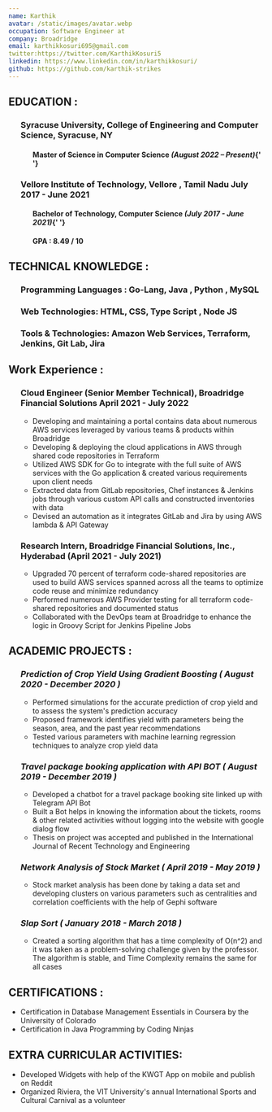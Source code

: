 ```yaml
---
name: Karthik
avatar: /static/images/avatar.webp
occupation: Software Engineer at
company: Broadridge
email: karthikkosuri695@gmail.com
twitter:https://twitter.com/KarthikKosuri5
linkedin: https://www.linkedin.com/in/karthikkosuri/
github: https://github.com/karthik-strikes
---
```


## EDUCATION :

<ul>
  <h3>Syracuse University, College of Engineering and Computer Science, Syracuse, NY</h3>
  <ul>
    <h4>
      Master of Science in Computer Science <i>(August 2022 – Present)</i>{' '}
    </h4>
  </ul>
  <h3>Vellore Institute of Technology, Vellore , Tamil Nadu July 2017 - June 2021</h3>
  <ul>
    <h4>
      Bachelor of Technology, Computer Science <i>(July 2017 - June 2021)</i>{' '}
    </h4>
    <h4>GPA : 8.49 / 10 </h4>
  </ul>
</ul>

## TECHNICAL KNOWLEDGE :

<ul>
  <h3>Programming Languages : Go-Lang, Java , Python , MySQL</h3>
  <h3>Web Technologies: HTML, CSS, Type Script , Node JS</h3>
  <h3>Tools & Technologies: Amazon Web Services, Terraform, Jenkins, Git Lab, Jira</h3>
</ul>

## Work Experience :

<ul>
  <h3>
    Cloud Engineer (Senior Member Technical), Broadridge Financial Solutions April 2021 - July 2022
  </h3>
  <ul>
    <li>
      Developing and maintaining a portal contains data about numerous AWS services leveraged by
      various teams & products within Broadridge
    </li>
    <li>
      Developing & deploying the cloud applications in AWS through shared code repositories in
      Terraform
    </li>
    <li>
      Utilized AWS SDK for Go to integrate with the full suite of AWS services with the Go
      application & created various requirements upon client needs
    </li>
    <li>
      Extracted data from GitLab repositories, Chef instances & Jenkins jobs through various custom
      API calls and constructed inventories with data
    </li>
    <li>
      Devised an automation as it integrates GitLab and Jira by using AWS lambda & API Gateway
    </li>
  </ul>
  <h3>Research Intern, Broadridge Financial Solutions, Inc., Hyderabad (April 2021 - July 2021)</h3>
  <ul>
    <li>
      Upgraded 70 percent of terraform code-shared repositories are used to build AWS services
      spanned across all the teams to optimize code reuse and minimize redundancy
    </li>
    <li>
      Performed numerous AWS Provider testing for all terraform code-shared repositories and
      documented status
    </li>
    <li>
      Collaborated with the DevOps team at Broadridge to enhance the logic in Groovy Script for
      Jenkins Pipeline Jobs
    </li>
  </ul>
</ul>

## ACADEMIC PROJECTS :

<ul>
  <h3>
    <i>Prediction of Crop Yield Using Gradient Boosting ( August 2020 - December 2020 )</i>
  </h3>
  <ul>
    <li>
      Performed simulations for the accurate prediction of crop yield and to assess the system's
      prediction accuracy
    </li>
    <li>
      Proposed framework identifies yield with parameters being the season, area, and the past year
      recommendations
    </li>
    <li>
      Tested various parameters with machine learning regression techniques to analyze crop yield
      data
    </li>
  </ul>
  <h3>
    <i>Travel package booking application with API BOT ( August 2019 - December 2019 )</i>
  </h3>
  <ul>
    <li>Developed a chatbot for a travel package booking site linked up with Telegram API Bot</li>
    <li>
      Built a Bot helps in knowing the information about the tickets, rooms & other related
      activities without logging into the website with google dialog flow
    </li>
    <li>
      Thesis on project was accepted and published in the International Journal of Recent Technology
      and Engineering
    </li>
  </ul>
  <h3>
    <i>Network Analysis of Stock Market ( April 2019 - May 2019 )</i>
  </h3>
  <ul>
    <li>
      Stock market analysis has been done by taking a data set and developing clusters on various
      parameters such as centralities and correlation coefficients with the help of Gephi software
    </li>
  </ul>

  <h3>
    <i>Slap Sort ( January 2018 - March 2018 )</i>
  </h3>
  <ul>
    <li>
      Created a sorting algorithm that has a time complexity of O(n^2) and it was taken as a
      problem-solving challenge given by the professor. The algorithm is stable, and Time Complexity
      remains the same for all cases
    </li>
  </ul>
</ul>

## CERTIFICATIONS :

<ul>
  <li>Certification in Database Management Essentials in Coursera by the University of Colorado</li>
  <li>Certification in Java Programming by Coding Ninjas</li>
</ul>

## EXTRA CURRICULAR ACTIVITIES:

<ul>
  <li>Developed Widgets with help of the KWGT App on mobile and publish on Reddit</li>
  <li>
    Organized Riviera, the VIT University's annual International Sports and Cultural Carnival as a
    volunteer
  </li>
</ul>
